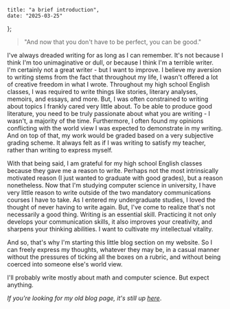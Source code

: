     title: "a brief introduction",
    date: "2025-03-25"
};

> "And now that you don't have to be perfect, you can be good."

I've always dreaded writing for as long as I can remember.
It's not because I think I'm too unimaginative or dull,
or because I think I'm a terrible writer. I'm certainly not a great
writer - but I want to improve. I believe
my aversion to writing stems from the fact that throughout
my life, I wasn't offered a lot of creative freedom in what
I wrote. Throughout
my high school English classes, I was required to write things like
stories, literary analyses, memoirs, and essays, and more. But,
I was often constrained
to writing about topics I frankly cared very little about.
To be able to produce good literature,
you need to be truly passionate about what you are writing - I wasn't,
a majority of the time. Furthermore, I often found
my opinions conflicting with the world view I was expected to demonstrate
in my writing. And on top of that, my work would be graded based on a very
subjective grading scheme. It always felt as if I was writing to satisfy my
teacher, rather than writing to express myself.

With that being said, I am grateful for my high school English classes
because they gave me a reason to write. Perhaps not the most intrinsically motivated reason
(I just wanted to graduate with good grades), but a reason nonetheless.
Now that I'm studying computer science in university, I have very little reason to write
outside of the two mandatory communications courses I have to take. As I entered my
undergraduate studies, I loved the thought of never having to write again. But, I've
come to realize that's not necessarily a good thing. Writing is an essential skill. Practicing it
not only develops your communication skills, it also improves your creativity, and
sharpens your thinking abilities. I want to cultivate my intellectual vitality.

And so, that's why I'm starting this little blog section on my website. So I can
freely express my thoughts, whatever they may be, in a casual manner without
the pressures of ticking all the boxes on a rubric, and without being coerced
into someone else's world view. 

I'll probably write mostly about math and computer science. But expect
anything.

*If you're looking for my old blog page, it's still up [here](https://blog.stimsina.com)*.
